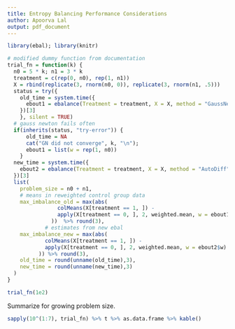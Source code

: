 ```yaml
---
title: Entropy Balancing Performance Considerations
author: Apoorva Lal
output: pdf_document
---
```


```r
library(ebal); library(knitr)
```

```r
# modified dummy function from documentation
trial_fn = function(k) {
  n0 = 5 * k; n1 = 3 * k
  treatment = c(rep(0, n0), rep(1, n1))
  X = rbind(replicate(3, rnorm(n0, 0)), replicate(3, rnorm(n1, .5)))
  status = try({
    old_time = system.time({
      ebout1 = ebalance(Treatment = treatment, X = X, method = "GaussNewton")
    })[3]
    }, silent = TRUE)
  # gauss newton fails often
  if(inherits(status, "try-error")) {
      old_time = NA
      cat("GN did not converge", k, "\n");
      ebout1 = list(w = rep(1, n0))
    }
  new_time = system.time({
    ebout2 = ebalance(Treatment = treatment, X = X, method = "AutoDiff")
  })[3]
  list(
    problem_size = n0 + n1,
    # means in reweighted control group data
    max_imbalance_old = max(abs(
                colMeans(X[treatment == 1, ]) -
                apply(X[treatment == 0, ], 2, weighted.mean, w = ebout1$w)
              ))  %>% round(3),
            # estimates from new ebal
    max_imbalance_new = max(abs(
            colMeans(X[treatment == 1, ]) -
            apply(X[treatment == 0, ], 2, weighted.mean, w = ebout2$w)
          )) %>% round(3),
    old_time = round(unname(old_time),3),
    new_time = round(unname(new_time),3)
  )
}

trial_fn(1e2)
```

Summarize for growing problem size.

```r
sapply(10^(1:7), trial_fn) %>% t %>% as.data.frame %>% kable()
```
